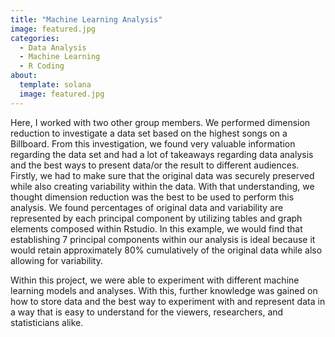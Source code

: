 ```yaml
---
title: "Machine Learning Analysis" 
image: featured.jpg
categories:
  - Data Analysis
  - Machine Learning
  - R Coding
about: 
  template: solana
  image: featured.jpg
---
```


Here, I worked with two other group members. We performed dimension reduction to investigate a data set based on the highest songs on a Billboard. From this investigation, we found very valuable information regarding the data set and had a lot of takeaways regarding data analysis and the best ways to present data/or the result to different audiences. Firstly, we had to make sure that the original data was securely preserved while also creating variability within the data. With that understanding, we thought dimension reduction was the best to be used to perform this analysis. We found percentages of original data and variability are represented by each principal component by utilizing tables and graph elements composed within Rstudio. In this example, we would find that establishing 7 principal components within our analysis is ideal because it would retain approximately 80% cumulatively of the original data while also allowing for variability.

Within this project, we were able to experiment with different machine learning models and analyses. With this, further knowledge was gained on how to store data and the best way to experiment with and represent data in a way that is easy to understand for the viewers, researchers, and statisticians alike.
